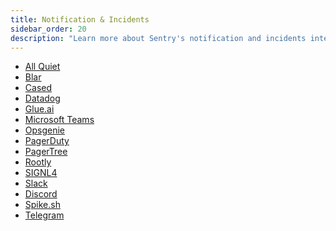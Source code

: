 ```yaml
---
title: Notification & Incidents
sidebar_order: 20
description: "Learn more about Sentry's notification and incidents integrations."
---
```


- [All Quiet](https://docs.allquiet.app/integrations/inbound/sentry)
- [Blar](/organization/integrations/notification-incidents/blar/)
- [Cased](/organization/integrations/notification-incidents/cased/)
- [Datadog](https://docs.datadoghq.com/integrations/sentry/)
- [Glue.ai](/organization/integrations/notification-incidents/glueai/)
- [Microsoft Teams](/organization/integrations/notification-incidents/msteams/)
- [Opsgenie](/organization/integrations/notification-incidents/opsgenie/)
- [PagerDuty](/organization/integrations/notification-incidents/pagerduty/)
- [PagerTree](/organization/integrations/notification-incidents/pagertree/)
- [Rootly](/organization/integrations/notification-incidents/rootly/)
- [SIGNL4](/organization/integrations/notification-incidents/signl4/)
- [Slack](/organization/integrations/notification-incidents/slack/)
- [Discord](/organization/integrations/notification-incidents/discord/)
- [Spike.sh](/organization/integrations/notification-incidents/spikesh/)
- [Telegram](/organization/integrations/notification-incidents/telegram-alerts-bot/)

